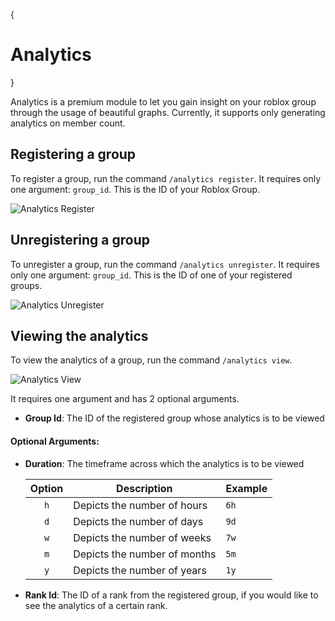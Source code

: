 
{<div className="space-x-4 flex items-center">

  <h1 className="inline-block">Analytics</h1>
  <Beta />
</div>}

Analytics is a premium module to let you gain insight on your roblox group through the usage of beautiful graphs. Currently,
it supports only generating analytics on member count.

## Registering a group

To register a group, run the command `/analytics register`. It requires only one argument: `group_id`. This is the ID of your Roblox
Group.

<div className="bg-gradient-to-r from-blue-400 to-pink-500 flex py-2 md:py-4 xl:py-8 px-1 md:px-4 xl:px-6 rounded-sm">
  <Image
    src={analytics_register}
    alt="Analytics Register"
    className="rounded-md shadow-xl"
    placeholder="blur"
  />
</div>

## Unregistering a group

To unregister a group, run the command `/analytics unregister`. It requires only one argument: `group_id`. This is the ID of one
of your registered groups.

<div className="bg-gradient-to-r from-blue-400 to-pink-500 flex py-2 md:py-4 xl:py-8 px-1 md:px-4 xl:px-6 rounded-sm">
  <Image
    src={analytics_unregister}
    alt="Analytics Unregister"
    className="rounded-md shadow-xl"
    placeholder="blur"
  />
</div>

## Viewing the analytics

To view the analytics of a group, run the command `/analytics view`.

<div className="bg-gradient-to-r from-blue-400 to-pink-500 flex py-2 md:py-4 xl:py-8 px-1 md:px-4 xl:px-6 rounded-sm">
  <Image
    src={analytics_view}
    alt="Analytics View"
    className="rounded-md shadow-xl"
    placeholder="blur"
  />
</div>

It requires one argument and has 2 optional arguments.

- **Group Id**: The ID of the registered group whose analytics is to be viewed

#### Optional Arguments:

- **Duration**: The timeframe across which the analytics is to be viewed

  | Option | Description                  | Example |
  | :----: | ---------------------------- | ------- |
  |  `h`   | Depicts the number of hours  | `6h`    |
  |  `d`   | Depicts the number of days   | `9d`    |
  |  `w`   | Depicts the number of weeks  | `7w`    |
  |  `m`   | Depicts the number of months | `5m`    |
  |  `y`   | Depicts the number of years  | `1y`    |

- **Rank Id**: The ID of a rank from the registered group, if you would like to see the analytics of a certain rank.
